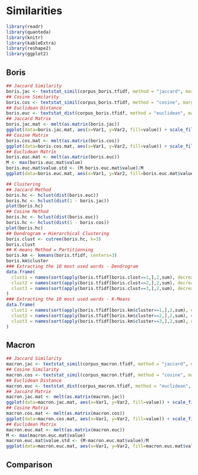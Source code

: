# Similarities
```r
library(readr)
library(quanteda)
library(knitr)
library(kableExtra)
library(reshape2)
library(ggplot2)
```

## Boris
```r
## Jaccard Similarity
boris.jac <- textstat_simil(corpus_boris.tfidf, method = "jaccard", margin = "documents")
## Cosine Similarity
boris.cos <- textstat_simil(corpus_boris.tfidf, method = "cosine", margin = "documents")
## Euclidean Distance
boris.euc <- textstat_dist(corpus_boris.tfidf, method = "euclidean", margin = "documents")
## Jaccard Matrix
boris.jac.mat <- melt(as.matrix(boris.jac))
ggplot(data=boris.jac.mat, aes(x=Var1, y=Var2, fill=value)) + scale_fill_gradient2(low="yellow", high="red", mid="orange", midpoint =0.5, limit=c(0,1), name="Jaccard") + geom_tile()
## Cosine Matrix
boris.cos.mat <- melt(as.matrix(boris.cos))
ggplot(data=boris.cos.mat, aes(x=Var1, y=Var2, fill=value)) + scale_fill_gradient2(low="yellow", high="red", mid="orange", midpoint=0.5, limit=c(0,1), name="Cosine") + geom_tile()
## Euclidean Matrix
boris.euc.mat <- melt(as.matrix(boris.euc))
M <- max(boris.euc.mat$value)
boris.euc.mat$value.std <- (M-boris.euc.mat$value)/M
ggplot(data=boris.euc.mat, aes(x=Var1, y=Var2, fill=boris.euc.mat$value.std)) + scale_fill_gradient2(low="yellow", high="red", mid="orange", midpoint=0.5, limit=c(0,1),name ="Euclidean") + geom_tile()
```

```r
## Clustering
## Jaccard Method
boris.hc <- hclust(dist(boris.euc))
boris.hc <- hclust(dist(1 - boris.jac))
plot(boris.hc)
## Cosine Method
boris.hc <- hclust(dist(boris.euc))
boris.hc <- hclust(dist(1 - boris.cos))
plot(boris.hc)
## Dendrogram = Hierarchical Clustering
boris.clust <- cutree(boris.hc, k=3)
boris.clust
## K-means Method = Partitionning 
boris.km <- kmeans(boris.tfidf, centers=3)
boris.km$cluster
### Extracting the 10 most used words - Dendrogram
data.frame(
  clust1 = names(sort(apply(boris.tfidf[boris.clust==1,],2,sum), decreasing = TRUE)[1:10]),
  clust2 = names(sort(apply(boris.tfidf[boris.clust==2,],2,sum), decreasing = TRUE)[1:10]),
  clust3 = names(sort(apply(boris.tfidf[boris.clust==3,],2,sum), decreasing = TRUE)[1:10])
)
### Extracting the 10 most used words - K-Means
data.frame(
  clust1 = names(sort(apply(boris.tfidf[boris.km$cluster==1,],2,sum), decreasing = TRUE)[1:10]),
  clust2 = names(sort(apply(boris.tfidf[boris.km$cluster==2,],2,sum), decreasing = TRUE)[1:10]),
  clust3 = names(sort(apply(boris.tfidf[boris.km$cluster==3,],2,sum), decreasing = TRUE)[1:10])
)

```

## Macron
```r
## Jaccard Similarity
macron.jac <- textstat_simil(corpus_macron.tfidf, method = "jaccard", margin = "documents")
## Cosine Similarity
macron.cos <- textstat_simil(corpus_macron.tfidf, method = "cosine", margin = "documents")
## Euclidean Distance
macron.euc <- textstat_dist(corpus_macron.tfidf, method = "euclidean", margin = "documents")
## Jaccard Matrix
macron.jac.mat <- melt(as.matrix(macron.jac))
ggplot(data=macron.jac.mat, aes(x=Var1, y=Var2, fill=value)) + scale_fill_gradient2(low="yellow", high="red", mid="orange", midpoint =0.5, limit=c(0,1), name="Jaccard") + geom_tile()
## Cosine Matrix
macron.cos.mat <- melt(as.matrix(macron.cos))
ggplot(data=macron.cos.mat, aes(x=Var1, y=Var2, fill=value)) + scale_fill_gradient2(low="yellow", high="red", mid="orange", midpoint=0.5, limit=c(0,1), name="Cosine") + geom_tile()
## Euclidean Matrix
macron.euc.mat <- melt(as.matrix(macron.euc))
M <- max(macron.euc.mat$value)
macron.euc.mat$value.std <- (M-macron.euc.mat$value)/M
ggplot(data=macron.euc.mat, aes(x=Var1, y=Var2, fill=macron.euc.mat$value.std)) + scale_fill_gradient2(low="yellow", high="red", mid="orange", midpoint=0.5, limit=c(0,1),name ="Euclidean") + geom_tile()
```

## Comparison
